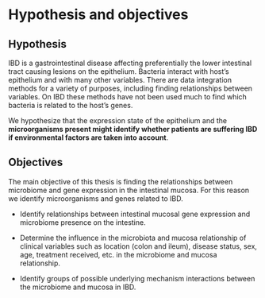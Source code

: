 # Hypothesis and objectives

## Hypothesis

<!--# TODO add paragraphs to summarize the introduction -->
IBD is a gastrointestinal disease affecting preferentially the lower intestinal tract causing lesions on the epithelium. 
Bacteria interact with host's epithelium and with many other variables.
There are data integration methods for a variety of purposes, including finding relationships between variables. 
On IBD these methods have not been used much to find which bacteria is related to the host's genes. 

We hypothesize that the expression state of the epithelium and the **microorganisms present might identify whether patients are suffering IBD if environmental factors are taken into account**.

## Objectives

The main objective of this thesis is finding the relationships between microbiome and gene expression in the intestinal mucosa. For this reason we identify microorganisms and genes related to IBD.

-   Identify relationships between intestinal mucosal gene expression and microbiome presence on the intestine. 

-   Determine the influence in the microbiota and mucosa relationship of clinical variables such as location (colon and ileum), disease status, sex, age, treatment received, etc. in the microbiome and mucosa relationship.

-   Identify groups of possible underlying mechanism interactions between the microbiome and mucosa in IBD.
